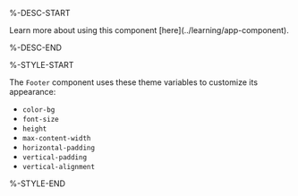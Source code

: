 %-DESC-START

<Callout type="info" emoji="📔">
Learn more about using this component [here](../learning/app-component).
</Callout>

%-DESC-END

%-STYLE-START

The `Footer` component uses these theme variables to customize its appearance:

- `color-bg`
- `font-size`
- `height`
- `max-content-width`
- `horizontal-padding`
- `vertical-padding`
- `vertical-alignment`

%-STYLE-END
